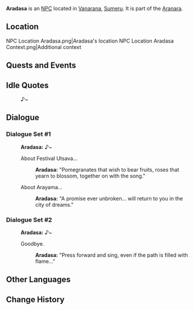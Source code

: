 {{Meta
|missing_NPC_profile  = yes
}}
{{Character Infobox
|type             = NPC
|image            = NPC Aradasa.png
|region           = Sumeru
|affiliation      = Aranara
|title            = 

|ancestry         = <!-- Clan/family -->
|father           = 
|mother           = 
|spouse           = 
|sibling          = 
|child            = 
|relative         = 

|dialoguereward   = 
}}
'''Aradasa''' is an [[NPC]] located in [[Vanarana]], [[Sumeru]]. It is part of the [[Aranara]].

==Location==
<gallery>
NPC Location Aradasa.png|Aradasa's location
NPC Location Aradasa Context.png|Additional context
</gallery>
<!--
==Profile==
''(To be added.)''

===Personality===
''(To be added.)''

===Appearance===
''(To be added.)''
-->
==Quests and Events==
{{Quests and Events}}

==Idle Quotes==
{{Dialogue start}}
: {{DIcon|Idle}} ♪~
{{Dialogue end}}

==Dialogue==
===Dialogue Set #1===
{{Dialogue start}}
:'''Aradasa:''' ♪~
:{{DIcon}} About Festival Utsava...
::'''Aradasa:''' "Pomegranates that wish to bear fruits, roses that yearn to blossom, together on with the song."
:{{DIcon}} About Arayama...
::'''Aradasa:''' "A promise ever unbroken... will return to you in the city of dreams."
{{Dialogue end}}

===Dialogue Set #2===
{{Dialogue start}}
:'''Aradasa:''' ♪~
:{{DIcon}} Goodbye.
::'''Aradasa:''' "Press forward and sing, even if the path is filled with flame..."
{{Dialogue end}}
<!--
==Trivia==
* 
-->

==Other Languages==
{{Other Languages
|default_hidden = 1
|en      = Aradasa
|zhs     = 兰陀娑
|zhs_rm  = Lántuósuō
|zht     = 蘭陀娑
|zht_rm  = Lántuósuō
|ja      = アランダサ
|ja_rm   = Arandasa
|ko      = 아란다사
|ko_rm   = Arandasa
|es      = Aradasa
|fr      = Aradasa
|ru      = Арадаса
|th      = Aradasa
|vi      = Aradasa
|de      = Aradasa
|id      = Aradasa
|pt      = Aradasa
|tr      = Aradasa
|it      = Aradasa
}}

==Change History==
{{Change History|3.0}}
<!--
==References==
{{Reflist}}
-->